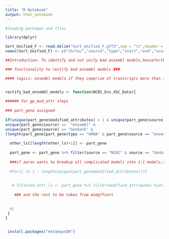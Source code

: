 ---
title: "R Notebook"
output: html_notebook
---

```{r}

#loading packages and files

library(dplyr)

Sort_Unified_F <- read.delim("Sort_Unified_F.gff3",sep = "\t",header = FALSE)
names(Sort_Unified_F) <- c("chrloc","source","type","start","end","score","strand","phase","modified_attributes","attributes","gp_mod_attr","Overlap_Value")


```

```{r}

##Introduction: To identify and not unify bad ensembl models,henceforth reducing the complicated models ########

### functionality to rectify bad ensembl models ###

#### logics: ensembl models if they comprise of transcripts more than the NCBI and XGC transcripts, eliminate them only in complicated models. lets start!!!!!!!!!!


rectify_bad_ensembl_models <- function(NCBI_Ens_XGC_Data){
  
###### for gp_mod_attr steps
  
### part_gene assigned
  
if(unique(part_gene$modified_attributes) > 1 & unique(part_gene$source) == "NCBI" & 
unique(part_gene$source) ==  "ensembl" & 
unique(part_gene$source) == "Genbank" & 
(length(part_gene[part_gene$type == "mRNA" & part_gene$source == "ensembl",]) > length(part_gene[part_gene$type == "mRNA" & part_gene$source == "NCBI",]) | length((part_gene[part_gene$type == "mRNA" & part_gene$source == "ensembl",])) > length(part_gene[part_gene$type == "mRNA" & part_gene$source == "Genbank",]))){
  
  other_ls[[length(other_ls)+1]] <- part_gene
  
  part_gene <- part_gene %>% filter(source == "NCBI" & source == "Genbank")
  
  ###if aaron wants to breakup all complicated models into 1:1 models,that is possible-
  
  #for(j in 1 : length(unique(part_gene$modified_attributes))){
    
    
   # filtered_attr_ls <- part_gene %>% filter(modified_attributes %in% unique(part_gene$modified_attributes)[[j]])
    
    ### and the rest to be taken from modgffsort 
    
    
  #} 
 }  
}



```

```{r}

 install.packages("metamapsDB")
      








```


